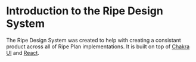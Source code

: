 
<Meta title="Introduction" />

# Introduction to the Ripe Design System

The Ripe Design System was created to help with creating a consistant product across all of Ripe Plan implementations.
It is built on top of [Chakra UI](https://material-ui.com/) and [React](https://storybook.js.org/).